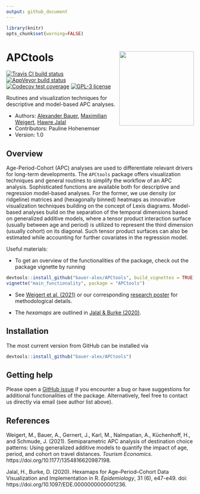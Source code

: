 ```yaml
---
output: github_document
---
```


```r
library(knitr)
opts_chunk$set(warning=FALSE)
```

# APCtools <img src="hex-sticker/hex-sticker.svg" align="right" width="200"/>

<!-- badges: start -->
[![Travis CI build status](https://travis-ci.org/bauer-alex/APCtools.svg?branch=master)](https://travis-ci.org/bauer-alex/APCtools)
[![AppVeyor build status](https://ci.appveyor.com/api/projects/status/github/bauer-alex/APCtools?branch=master&svg=true)](https://ci.appveyor.com/project/bauer-alex/APCtools)
[![Codecov test coverage](https://codecov.io/gh/bauer-alex/APCtools/branch/master/graph/badge.svg)](https://codecov.io/gh/bauer-alex/APCtools?branch=master)
[![GPL-3 license](https://img.shields.io/badge/license-GPL--3.0-brightgreen.svg)](https://opensource.org/licenses/GPL-3.0)
<!-- badges: end -->

Routines and visualization techniques for descriptive and model-based APC analyses.

* Authors: [Alexander Bauer](https://www.en.stablab.stat.uni-muenchen.de/people/doktoranden/bauer1/index.html), [Maximilian Weigert](https://www.en.stablab.stat.uni-muenchen.de/people/doktoranden/weigert/index.html), [Hawre Jalal](https://www.publichealth.pitt.edu/home/directory/hawre-jalal)
* Contributors: Pauline Hohenemser
* Version: 1.0


## Overview

Age-Period-Cohort (APC) analyses are used to differentiate relevant drivers for
long-term developments. The `APCtools` package offers visualization techniques
and general routines to simplify the workflow of an APC analysis. Sophisticated
functions are available both for descriptive and regression model-based analyses.
For the former, we use density (or ridgeline) matrices and (hexagonally binned)
heatmaps as innovative visualization techniques building on the concept of Lexis
diagrams. Model-based analyses build on the separation of the temporal dimensions
based on generalized additive models, where a tensor product interaction surface
(usually between age and period) is utilized to represent the third dimension
(usually cohort) on its diagonal. Such tensor product surfaces can also be
estimated while accounting for further covariates in the regression model.

Useful materials:

* To get an overview of the functionalities of the package, check out the
package vignette by running
    
```r
devtools::install_github("bauer-alex/APCtools", build_vignettes = TRUE)
vignette("main_functionality", package = "APCtools")
```

* See [Weigert et al. (2021)](https://doi.org/10.1177/1354816620987198) or
our corresponding [research poster](https://www.researchgate.net/publication/353852226_Visualization_techniques_for_semiparametric_APC_analysis_Using_Generalized_Additive_Models_to_examine_touristic_travel_distances)
for methodological details.
    
* The *hexamaps* are outlined in
[Jalal & Burke (2020)](https://doi.org/10.1097/EDE.0000000000001236).



## Installation

The most current version from GitHub can be installed via
```r
devtools::install_github("bauer-alex/APCtools")
```


## Getting help

Please open a [GitHub issue](https://github.com/bauer-alex/APCtools/issues)
if you encounter a bug or have suggestions for additional functionalities of
the package.
Alternatively, feel free to contact us directly via email (see author list above).


## References

Weigert, M., Bauer, A., Gernert, J., Karl, M., Nalmpatian, A., Küchenhoff, H.,
and Schmude, J. (2021). Semiparametric APC analysis of destination choice
patterns: Using generalized additive models to quantify the impact of age,
period, and cohort on travel distances. *Tourism Economics*.
https://doi.org/10.1177/1354816620987198.

Jalal, H., Burke, D. (2020). Hexamaps for Age–Period–Cohort Data Visualization
and Implementation in R. *Epidemiology*, 31 (6), e47-e49. doi: https://doi.org/10.1097/EDE.0000000000001236.
